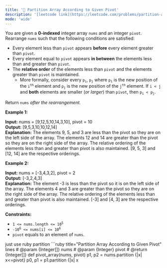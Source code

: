 ```yaml
---
title: '🧀 Partition Array According to Given Pivot'
description: '[leetcode link](https://leetcode.com/problems/partition-array-according-to-given-pivot/description/)'
mode: 'wide'
---
```

<Tabs>
  <Tab title="Question" icon="circle-question" iconType="regular">
    <Card>
      <p>You are given a <strong>0-indexed</strong> integer array <code>nums</code> and an integer <code>pivot</code>. Rearrange <code>nums</code> such that the following conditions are satisfied:</p>  <ul>  <li>Every element less than <code>pivot</code> appears <strong>before</strong> every element greater than <code>pivot</code>.</li>  <li>Every element equal to <code>pivot</code> appears <strong>in between</strong> the elements less than and greater than <code>pivot</code>.</li>  <li>The <strong>relative order</strong> of the elements less than <code>pivot</code> and the elements greater than <code>pivot</code> is maintained.  <ul>   <li>More formally, consider every <code>p<sub>i</sub></code>, <code>p<sub>j</sub></code> where <code>p<sub>i</sub></code> is the new position of the <code>i<sup>th</sup></code> element and <code>p<sub>j</sub></code> is the new position of the <code>j<sup>th</sup></code> element. If <code>i &lt; j</code> and <strong>both</strong> elements are smaller (<em>or larger</em>) than <code>pivot</code>, then <code>p<sub>i</sub> &lt; p<sub>j</sub></code>.</li>  </ul>  </li> </ul>  <p>Return <code>nums</code><em> after the rearrangement.</em></p>   <p><strong class="example">Example 1:</strong></p>   <strong>Input:</strong> nums = [9,12,5,10,14,3,10], pivot = 10 <br/> <strong>Output:</strong> [9,5,3,10,10,12,14] <br/> <strong>Explanation:</strong>  The elements 9, 5, and 3 are less than the pivot so they are on the left side of the array. The elements 12 and 14 are greater than the pivot so they are on the right side of the array. The relative ordering of the elements less than and greater than pivot is also maintained. [9, 5, 3] and [12, 14] are the respective orderings.   <p><strong class="example">Example 2:</strong></p>   <strong>Input:</strong> nums = [-3,4,3,2], pivot = 2 <br/> <strong>Output:</strong> [-3,2,4,3] <br/> <strong>Explanation:</strong>  The element -3 is less than the pivot so it is on the left side of the array. The elements 4 and 3 are greater than the pivot so they are on the right side of the array. The relative ordering of the elements less than and greater than pivot is also maintained. [-3] and [4, 3] are the respective orderings.    <p><strong>Constraints:</strong></p>  <ul>  <li><code>1 &lt;= nums.length &lt;= 10<sup>5</sup></code></li>  <li><code>-10<sup>6</sup> &lt;= nums[i] &lt;= 10<sup>6</sup></code></li>  <li><code>pivot</code> equals to an element of <code>nums</code>.</li> </ul> 
    </Card>
  </Tab>
  <Tab title="Solution" icon="lightbulb" iconType="regular" >
    <Card>
      just use ruby partition
    </Card>
  <Expandable title="code">
    <CodeGroup dropdown>
```ruby title="Partition Array According to Given Pivot" lines
# @param {Integer[]} nums
# @param {Integer} pivot
# @return {Integer[]}
def pivot_array(nums, pivot)
  p1, p2 = nums.partition {|x| x<=pivot}
  p0, p1 = p1.partition {|x| x<pivot}
  p0+p1+p2
end
```
    </CodeGroup>
  </Expandable>
  </Tab>
</Tabs>